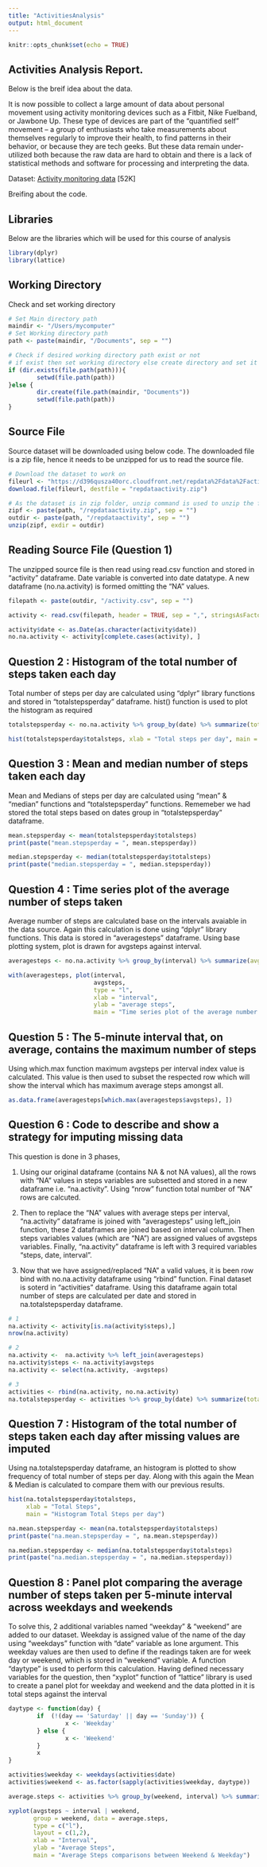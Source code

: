 ```yaml
---
title: "ActivitiesAnalysis"
output: html_document
---
```


```r
knitr::opts_chunk$set(echo = TRUE)
```

## Activities Analysis Report.

Below is the breif idea about the data.

It is now possible to collect a large amount of data about personal movement using activity monitoring devices such as a Fitbit, Nike Fuelband, or Jawbone Up. These type of devices are part of the “quantified self” movement – a group of enthusiasts who take measurements about themselves regularly to improve their health, to find patterns in their behavior, or because they are tech geeks. But these data remain under-utilized both because the raw data are hard to obtain and there is a lack of statistical methods and software for processing and interpreting the data.

Dataset: [Activity monitoring data](https://d396qusza40orc.cloudfront.net/repdata%2Fdata%2Factivity.zip) [52K]

Breifing about the code.

## Libraries
Below are the libraries which will be used for this course of analysis
```r
library(dplyr)
library(lattice)
```

## Working Directory
Check and set working directory 
```r
# Set Main directory path
maindir <- "/Users/mycomputer"
# Set Working directory path
path <- paste(maindir, "/Documents", sep = "")

# Check if desired working directory path exist or not
# if exist then set working directory else create directory and set it accordingly
if (dir.exists(file.path(path))){
        setwd(file.path(path))
}else {
        dir.create(file.path(maindir, "Documents"))
        setwd(file.path(path))
}
```

## Source File
Source dataset will be downloaded using below code. The downloaded file is a zip file, hence it needs to be unzipped for us to read the source file.
```r
# Download the dataset to work on
fileurl <- "https://d396qusza40orc.cloudfront.net/repdata%2Fdata%2Factivity.zip"
download.file(fileurl, destfile = "repdataactivity.zip")

# As the dataset is in zip folder, unzip command is used to unzip the file
zipf <- paste(path, "/repdataactivity.zip", sep = "")
outdir <- paste(path, "/repdataactivity", sep = "")
unzip(zipf, exdir = outdir)
```

## Reading Source File (Question 1)

The unzipped source file is then read using read.csv function and stored in "activity" dataframe. Date variable is converted into date datatype. A new dataframe (no.na.activity) is formed omitting the "NA" values.

```r
filepath <- paste(outdir, "/activity.csv", sep = "")

activity <- read.csv(filepath, header = TRUE, sep = ",", stringsAsFactors = FALSE)

activity$date <- as.Date(as.character(activity$date))
no.na.activity <- activity[complete.cases(activity), ]
```

## Question 2 : Histogram of the total number of steps taken each day

Total number of steps per day are calculated using "dplyr" library functions and stored in "totalstepsperday" dataframe. hist() function is used to plot the histogram as required 
```r
totalstepsperday <- no.na.activity %>% group_by(date) %>% summarize(totalsteps = sum(steps))

hist(totalstepsperday$totalsteps, xlab = "Total steps per day", main = "Histogram of total steps per day")
```

## Question 3 : Mean and median number of steps taken each day

Mean and Medians of steps per day are calculated using "mean" & "median" functions and "totalstepsperday" functions. Rememeber we had stored the total steps based on dates group in "totalstepsperday" dataframe.
```r
mean.stepsperday <- mean(totalstepsperday$totalsteps)
print(paste("mean.stepsperday = ", mean.stepsperday))

median.stepsperday <- median(totalstepsperday$totalsteps)
print(paste("median.stepsperday = ", median.stepsperday))
```

## Question 4 : Time series plot of the average number of steps taken

Average number of steps are calculated base on the intervals avaiable in the data source. Again this calculation is done using "dplyr" library functions. This data is stored in "averagesteps" dataframe. Using base plotting system, plot is drawn for avgsteps against interval.
```r
averagesteps <- no.na.activity %>% group_by(interval) %>% summarize(avgsteps = mean(steps))

with(averagesteps, plot(interval,
                        avgsteps,
                        type = "l",
                        xlab = "interval",
                        ylab = "average steps",
                        main = "Time series plot of the average number of steps taken"))
```

## Question 5 : The 5-minute interval that, on average, contains the maximum number of steps

Using which.max function maximum avgsteps per interval index value is calculated. This value is then used to subset the respected row which will show the interval which has maximum average steps amongst all.
```r
as.data.frame(averagesteps[which.max(averagesteps$avgsteps), ])
```

## Question 6 : Code to describe and show a strategy for imputing missing data

This question is done in 3 phases,

1. Using our original dataframe (contains NA & not NA values), all the rows with "NA" values in steps variables are subsetted and stored in a new dataframe i.e. "na.activity". Using "nrow" function total number of "NA" rows are calcuted. 

2. Then to replace the "NA" values with average steps per interval, "na.activity" dataframe is joined with "averagesteps" using left_join function, these 2 dataframes are joined based on interval column. Then steps variables values (which are "NA") are assigned values of avgsteps variables. Finally, "na.activity" dataframe is left with 3 required variables "steps, date, interval".

3. Now that we have assigned/replaced "NA" a valid values, it is been row bind with no.na.activity dataframe using "rbind" function. Final dataset is soterd in "activities" dataframe. Using this dataframe again total number of steps are calculated per date and stored in na.totalstepsperday dataframe.
```r
# 1
na.activity <- activity[is.na(activity$steps),]
nrow(na.activity)

# 2
na.activity <-  na.activity %>% left_join(averagesteps)
na.activity$steps <- na.activity$avgsteps
na.activity <- select(na.activity, -avgsteps)

# 3
activities <- rbind(na.activity, no.na.activity)
na.totalstepsperday <- activities %>% group_by(date) %>% summarize(totalsteps = sum(steps))
```

## Question 7 : Histogram of the total number of steps taken each day after missing values are imputed

Using na.totalstepsperday dataframe, an histogram is plotted to show frequency of total number of steps per day.
Along with this again the Mean & Median is calculated to compare them with our previous results.
```r
hist(na.totalstepsperday$totalsteps,
     xlab = "Total Steps",
     main = "Histogram Total Steps per day")

na.mean.stepsperday <- mean(na.totalstepsperday$totalsteps)
print(paste("na.mean.stepsperday = ", na.mean.stepsperday))

na.median.stepsperday <- median(na.totalstepsperday$totalsteps)
print(paste("na.median.stepsperday = ", na.median.stepsperday))
```

## Question 8 : Panel plot comparing the average number of steps taken per 5-minute interval across weekdays and weekends

To solve this, 2 additional variables named "weekday" & "weekend" are added to our dataset.
Weekday is assigned value of the name of the day using "weekdays" function with "date" variable as lone argument. This weekday values are then used to define if the readings taken are for week day or weekend, which is stored in "weekend" variable. A function "daytype" is used to perform this calculation.
Having defined necessary variables for the question, then "xyplot" function of "lattice" library is used to create a panel plot for weekday and weekend and the data plotted in it is total steps against the interval
``` r
daytype <- function(day) {
        if  (!(day == 'Saturday' || day == 'Sunday')) {
                x <- 'Weekday'
        } else {
                x <- 'Weekend'
        }
        x
}

activities$weekday <- weekdays(activities$date)
activities$weekend <- as.factor(sapply(activities$weekday, daytype))

average.steps <- activities %>% group_by(weekend, interval) %>% summarize(avgsteps = mean(steps))

xyplot(avgsteps ~ interval | weekend, 
       group = weekend, data = average.steps,
       type = c("l"),
       layout = c(1,2),
       xlab = "Interval",
       ylab = "Average Steps",
       main = "Average Steps comparisons between Weekend & Weekday")
```